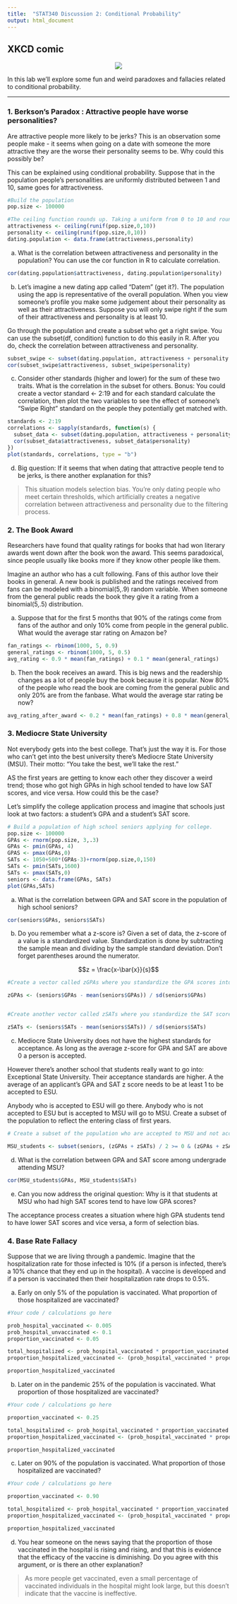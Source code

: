 ```yaml
---
title:  "STAT340 Discussion 2: Conditional Probability"
output: html_document
---
```


## XKCD comic

<center><a href="https://xkcd.com/1236/"><img src="https://imgs.xkcd.com/comics/seashell.png" id="comic"/></a></center>

In this lab we'll explore some fun and weird paradoxes and fallacies related to conditional probability.

------------------------------------------------------------------------

### 1. Berkson's Paradox : Attractive people have worse personalities?

Are attractive people more likely to be jerks? This is an observation some people make - it seems when going on a date with someone the more attractive they are the worse their personality seems to be. Why could this possibly be?

This can be explained using conditional probability. Suppose that in the population people's personalities are uniformly distributed between 1 and 10, same goes for attractiveness.

```r
#Build the population
pop.size <- 100000

#The ceiling function rounds up. Taking a uniform from 0 to 10 and rounding up will give us an integer from 1 to 10
attractiveness <- ceiling(runif(pop.size,0,10))
personality <- ceiling(runif(pop.size,0,10))
dating.population <- data.frame(attractiveness,personality)
```

a. What is the correlation between attractiveness and personality in the population? You can use the cor function in R to calculate correlation.

```r

cor(dating.population$attractiveness, dating.population$personality)

```


b. Let's imagine a new dating app called "Datem" (get it?). The population using the app is representative of the overall population. When you view someone's profile you make some judgement about their personality as well as their attractiveness. Suppose you will only swipe right if the sum of their attractiveness and personality is at least 10. 

Go through the population and create a subset who get a right swipe. You can use the subset(df, condition) function to do this easily in R. After you do, check the correlation between attractiveness and personality.

```r

subset_swipe <- subset(dating.population, attractiveness + personality >= 10)
cor(subset_swipe$attractiveness, subset_swipe$personality)

```



c. Consider other standards (higher and lower) for the sum of these two traits. What is the correlation in the subset for others. Bonus: You could create a vector standard <- 2:19 and for each standard calculate the correlation, then plot the two variables to see the effect of someone's "Swipe Right" standard on the people they potentially get matched with.

```r

standards <- 2:19
correlations <- sapply(standards, function(s) {
  subset_data <- subset(dating.population, attractiveness + personality >= s)
  cor(subset_data$attractiveness, subset_data$personality)
})
plot(standards, correlations, type = "b")


```

d. Big question: If it seems that when dating that attractive people tend to be jerks, is there another explanation for this?

> This situation models selection bias. You’re only dating people who meet certain thresholds, which artificially creates a negative correlation between attractiveness and personality due to the filtering process.

### 2. The Book Award

Researchers have found that quality ratings for books that had won literary awards went down after the book won the award. This seems paradoxical, since people usually like books more if they know other people like them. 

Imagine an author who has a cult following. Fans of this author love their books in general. A new book is published and the ratings received from fans can be modeled with a binomial(5,.9) random variable. When someone from the general public reads the book they give it a rating from a binomial(5,.5) distribution.

a. Suppose that for the first 5 months that 90% of the ratings come from fans of the author and only 10% come from people in the general public. What would the average star rating on Amazon be?

```r

fan_ratings <- rbinom(1000, 5, 0.9)
general_ratings <- rbinom(1000, 5, 0.5)
avg_rating <- 0.9 * mean(fan_ratings) + 0.1 * mean(general_ratings)


```
b. Then the book receives an award. This is big news and the readership changes as a lot of people buy the book because it is popular. Now 80% of the people who read the book are coming from the general public and only 20% are from the fanbase. What would the average star rating be now?

```r

avg_rating_after_award <- 0.2 * mean(fan_ratings) + 0.8 * mean(general_ratings)

```

### 3. Mediocre State University

Not everybody gets into the best college. That's just the way it is. For those who can't get into the best university there's Mediocre State University (MSU). Their motto: "You take the best, we'll take the rest."

AS the first years are getting to know each other they discover a weird trend; those who got high GPAs in high school tended to have low SAT scores, and vice versa. How could this be the case?

Let's simplify the college application process and imagine that schools just look at two factors: a student's GPA and a student's SAT score. 

```r
# Build a population of high school seniors applying for college. 
pop.size <- 100000
GPAs <- rnorm(pop.size, 3,.3)
GPAs <- pmin(GPAs, 4)
GPAS <- pmax(GPAs,0)
SATs <- 1050+500*(GPAs-3)+rnorm(pop.size,0,150)
SATs <- pmin(SATs,1600)
SATs <- pmax(SATs,0)
seniors <- data.frame(GPAs, SATs)
plot(GPAs,SATs)
```
a. What is the correlation between GPA and SAT score in the population of high school seniors?

```r

cor(seniors$GPAs, seniors$SATs)

```

b. Do you remember what a z-score is? Given a set of data, the z-score of a value is a standardized value. Standardization is done by subtracting the sample mean and dividing by the sample standard deviation. Don't forget parentheses around the numerator.

$$z = \frac{x-\bar{x}}{s}$$

```r
#Create a vector called zGPAs where you standardize the GPA scores into z-scores

zGPAs <- (seniors$GPAs - mean(seniors$GPAs)) / sd(seniors$GPAs)


#Create another vector called zSATs where you standardize the SAT scores into z-scores

zSATs <- (seniors$SATs - mean(seniors$SATs)) / sd(seniors$SATs)

```

c. Mediocre State University does not have the highest standards for acceptance. As long as the average z-score for GPA and SAT are above 0 a person is accepted. 

However there's another school that students really want to go into: Exceptional State University. Their acceptance standards are higher. A the average of an applicant's GPA and SAT z score needs to be at least 1 to be accepted to ESU. 

Anybody who is accepted to ESU will go there. Anybody who is not accepted to ESU but is accepted to MSU will go to MSU. Create a subset of the population to reflect the entering class of first years.

```r
# Create a subset of the population who are accepted to MSU and not accepted to ESU. This represents the freshman class of 2027.

MSU_students <- subset(seniors, (zGPAs + zSATs) / 2 >= 0 & (zGPAs + zSATs) / 2 < 1)

```

d. What is the correlation between GPA and SAT score among undergrade attending MSU?
```r

cor(MSU_students$GPAs, MSU_students$SATs)

```

e. Can you now address the original question: Why is it that students at MSU who had high SAT scores tend to have low GPA scores?

The acceptance process creates a situation where high GPA students tend to have lower SAT scores and vice versa, a form of selection bias.

### 4. Base Rate Fallacy

Suppose that we are living through a pandemic. Imagine that the hospitalization rate for those infected is 10% (if a person is infected, there's a 10% chance that they end up in the hospital). A vaccine is developed and if a person is vaccinated then their hospitalization rate drops to 0.5%.

a. Early on only 5% of the population is vaccinated. What proportion of those hospitalized are vaccinated?

```r
#Your code / calculations go here

prob_hospital_vaccinated <- 0.005
prob_hospital_unvaccinated <- 0.1
proportion_vaccinated <- 0.05

total_hospitalized <- prob_hospital_vaccinated * proportion_vaccinated + prob_hospital_unvaccinated * (1 - proportion_vaccinated)
proportion_hospitalized_vaccinated <- (prob_hospital_vaccinated * proportion_vaccinated) / total_hospitalized

proportion_hospitalized_vaccinated

```

b. Later on in the pandemic 25% of the population is vaccinated. What proportion of those hospitalized are vaccinated?

```r
#Your code / calculations go here

proportion_vaccinated <- 0.25

total_hospitalized <- prob_hospital_vaccinated * proportion_vaccinated + prob_hospital_unvaccinated * (1 - proportion_vaccinated)
proportion_hospitalized_vaccinated <- (prob_hospital_vaccinated * proportion_vaccinated) / total_hospitalized

proportion_hospitalized_vaccinated


```

c. Later on 90% of the population is vaccinated. What proportion of those hospitalized are vaccinated?

```r
#Your code / calculations go here

proportion_vaccinated <- 0.90

total_hospitalized <- prob_hospital_vaccinated * proportion_vaccinated + prob_hospital_unvaccinated * (1 - proportion_vaccinated)
proportion_hospitalized_vaccinated <- (prob_hospital_vaccinated * proportion_vaccinated) / total_hospitalized

proportion_hospitalized_vaccinated

```

d. You hear someone on the news saying that the proportion of those vaccinated in the hospital is rising and rising, and that this is evidence that the efficacy of the vaccine is diminishing. Do you agree with this argument, or is there an other explanation?

> As more people get vaccinated, even a small percentage of vaccinated individuals in the hospital might look large, but this doesn't indicate that the vaccine is ineffective.

